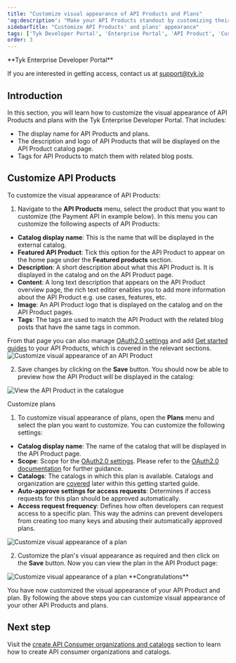 ```yaml
---
title: "Customize visual appearance of API Products and Plans"
'og:description': "Make your API Products standout by customizing their visual appearance"
sidebarTitle: "Customize API Products' and plans' appearance"
tags: ['Tyk Developer Portal', 'Enterprise Portal', 'API Product', 'Customization']
order: 3
---
```



<Note>
**Tyk Enterprise Developer Portal**

If you are interested in getting access, contact us at [support@tyk.io](<mailto:support@tyk.io?subject=Tyk Enterprise Portal Beta>)
</Note>


## Introduction

In this section, you will learn how to customize the visual appearance of API Products and plans with the Tyk Enterprise Developer Portal. That includes:
- The display name for API Products and plans.
- The description and logo of API Products that will be displayed on the API Product catalog page.
- Tags for API Products to match them with related blog posts.

## Customize API Products
To customize the visual appearance of API Products:
1. Navigate to the **API Products** menu, select the product that you want to customize (the Payment API in example below). In this menu you can customize the following aspects of API Products:
- **Catalog display name**: This is the name that will be displayed in the external catalog.
- **Featured API Product**: Tick this option for the API Product to appear on the home page under the **Featured products** section.
- **Description**: A short description about what this API Product is. It is displayed in the catalog and on the API Product page.
- **Content**: A long text description that appears on the API Product overview page, the rich text editor enables you to add more information about the API Product e.g. use cases, features, etc.
- **Image**: An API Product logo that is displayed on the catalog and on the API Product pages.
- **Tags**: The tags are used to match the API Product with the related blog posts that have the same tags in common.
 
From that page you can also manage [OAuth2.0 settings](/5.6/tyk-stack/tyk-developer-portal/enterprise-developer-portal/api-access/dynamic-client-registration) and add [Get started guides](/5.6/tyk-stack/tyk-developer-portal/enterprise-developer-portal/getting-started-with-enterprise-portal/manage-get-started-guides-for-api-products) to your API Products, which is covered in the relevant sections.
<img src="/img/dashboard/portal-management/enterprise-portal/customize-product.png" alt="Customize visual appearance of an API Product" />

2. Save changes by clicking on the **Save** button. You should now be able to preview how the API Product will be displayed in the catalog:
<img src="/img/dashboard/portal-management/enterprise-portal/product-live-portal.png" alt="View the API Product in the catalogue" />

Customize plans
1. To customize visual appearance of plans, open the **Plans** menu and select the plan you want to customize. You can customize the following settings:
- **Catalog display name**: The name of the catalog that will be displayed in the API Product page.
- **Scope**: Scope for the [OAuth2.0 settings](/5.6/tyk-stack/tyk-developer-portal/enterprise-developer-portal/api-access/dynamic-client-registration). Please refer to the [OAuth2.0 documentation](/5.6/tyk-stack/tyk-developer-portal/enterprise-developer-portal/api-access/dynamic-client-registration) for further guidance.
- **Catalogs**: The catalogs in which this plan is available. Catalogs and organization are [covered](/5.6/product-stack/tyk-enterprise-developer-portal/getting-started/create-orgs-and-catalogs) later within this getting started guide.
- **Auto-approve settings for access requests**: Determines if access requests for this plan should be approved automatically.
- **Access request frequency**: Defines how often developers can request access to a specific plan. This way the admins can prevent developers from creating too many keys and abusing their automatically approved plans.

<img src="/img/dashboard/portal-management/enterprise-portal/customize-plan.png" alt="Customize visual appearance of a plan" />

2. Customize the plan's visual appearance as required and then click on the **Save** button. Now you can view the plan in the API Product page: 
<img src="/img/dashboard/portal-management/enterprise-portal/plan-live-portal.png" alt="Customize visual appearance of a plan" />


<Note>
**Congratulations**

You have now customized the visual appearance of your API Product and plan. By following the above steps you can customize visual appearance of your other API Products and plans.
</Note>


## Next step

Visit the [create API Consumer organizations and catalogs](/5.6/product-stack/tyk-enterprise-developer-portal/getting-started/create-orgs-and-catalogs) section to learn how to create API consumer organizations and catalogs.
